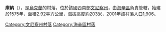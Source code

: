 {{coord|48|47|7|N|29|20|36|E|scale:30000|display=title}}

'''庫納'''（{{lang-uk|Куна}}），是[[烏克蘭|烏克蘭]]的村落，位於該國西南部[[文尼察州|文尼察州]]，由[[海辛區|海辛區]]負責管轄，始建於1575年，面積2.92平方公里，海拔高度約203米，2001年該村落人口1,906。

[[Category:文尼察州村落|Category:文尼察州村落]]
[[Category:海辛區村落|Category:海辛區村落]]


{{Vinnytsia-geo-stub}}